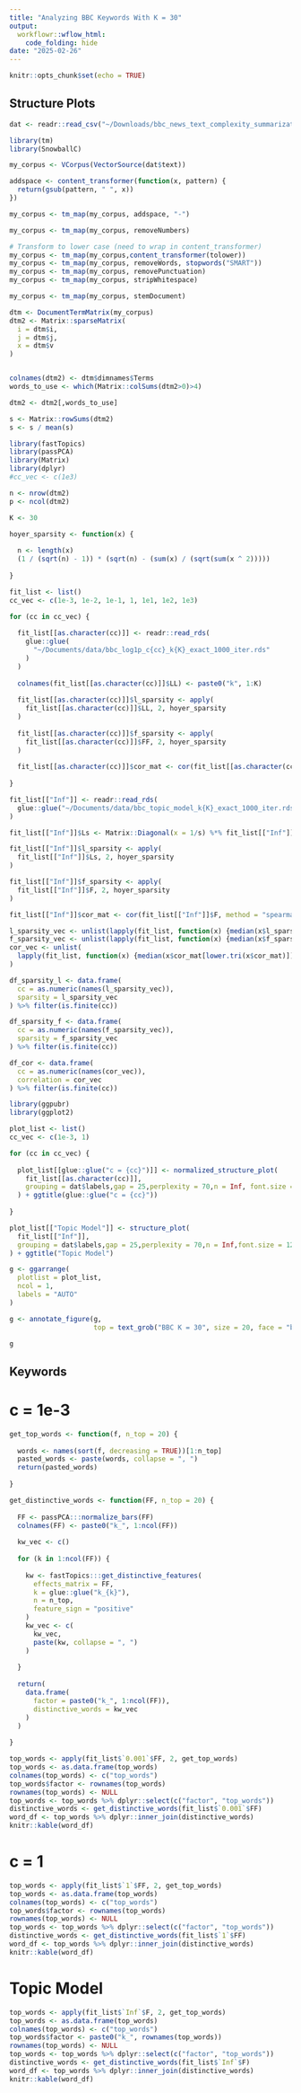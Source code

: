```yaml
---
title: "Analyzing BBC Keywords With K = 30"
output:
  workflowr::wflow_html:
    code_folding: hide
date: "2025-02-26"
---
```


```r
knitr::opts_chunk$set(echo = TRUE)
```

## Structure Plots

```r
dat <- readr::read_csv("~/Downloads/bbc_news_text_complexity_summarization.csv")

library(tm)
library(SnowballC)

my_corpus <- VCorpus(VectorSource(dat$text))

addspace <- content_transformer(function(x, pattern) {
  return(gsub(pattern, " ", x))
})

my_corpus <- tm_map(my_corpus, addspace, "-")

my_corpus <- tm_map(my_corpus, removeNumbers)

# Transform to lower case (need to wrap in content_transformer)
my_corpus <- tm_map(my_corpus,content_transformer(tolower))
my_corpus <- tm_map(my_corpus, removeWords, stopwords("SMART"))
my_corpus <- tm_map(my_corpus, removePunctuation)
my_corpus <- tm_map(my_corpus, stripWhitespace)

my_corpus <- tm_map(my_corpus, stemDocument)

dtm <- DocumentTermMatrix(my_corpus)
dtm2 <- Matrix::sparseMatrix(
  i = dtm$i,
  j = dtm$j,
  x = dtm$v
)


colnames(dtm2) <- dtm$dimnames$Terms
words_to_use <- which(Matrix::colSums(dtm2>0)>4)

dtm2 <- dtm2[,words_to_use]

s <- Matrix::rowSums(dtm2)
s <- s / mean(s)

library(fastTopics)
library(passPCA)
library(Matrix)
library(dplyr)
#cc_vec <- c(1e3)

n <- nrow(dtm2)
p <- ncol(dtm2)

K <- 30

hoyer_sparsity <- function(x) {
  
  n <- length(x)
  (1 / (sqrt(n) - 1)) * (sqrt(n) - (sum(x) / (sqrt(sum(x ^ 2)))))
  
}

fit_list <- list()
cc_vec <- c(1e-3, 1e-2, 1e-1, 1, 1e1, 1e2, 1e3)

for (cc in cc_vec) {
  
  fit_list[[as.character(cc)]] <- readr::read_rds(
    glue::glue(
      "~/Documents/data/bbc_log1p_c{cc}_k{K}_exact_1000_iter.rds"
    )
  )
  
  colnames(fit_list[[as.character(cc)]]$LL) <- paste0("k", 1:K)
  
  fit_list[[as.character(cc)]]$l_sparsity <- apply(
    fit_list[[as.character(cc)]]$LL, 2, hoyer_sparsity
  )
  
  fit_list[[as.character(cc)]]$f_sparsity <- apply(
    fit_list[[as.character(cc)]]$FF, 2, hoyer_sparsity
  )
  
  fit_list[[as.character(cc)]]$cor_mat <- cor(fit_list[[as.character(cc)]]$FF, method = "spearman")
  
}

fit_list[["Inf"]] <- readr::read_rds(
  glue::glue("~/Documents/data/bbc_topic_model_k{K}_exact_1000_iter.rds")
)

fit_list[["Inf"]]$Ls <- Matrix::Diagonal(x = 1/s) %*% fit_list[["Inf"]]$L

fit_list[["Inf"]]$l_sparsity <- apply(
  fit_list[["Inf"]]$Ls, 2, hoyer_sparsity
)

fit_list[["Inf"]]$f_sparsity <- apply(
  fit_list[["Inf"]]$F, 2, hoyer_sparsity
)

fit_list[["Inf"]]$cor_mat <- cor(fit_list[["Inf"]]$F, method = "spearman")

l_sparsity_vec <- unlist(lapply(fit_list, function(x) {median(x$l_sparsity)}))
f_sparsity_vec <- unlist(lapply(fit_list, function(x) {median(x$f_sparsity)}))
cor_vec <- unlist(
  lapply(fit_list, function(x) {median(x$cor_mat[lower.tri(x$cor_mat)])})
)

df_sparsity_l <- data.frame(
  cc = as.numeric(names(l_sparsity_vec)),
  sparsity = l_sparsity_vec
) %>% filter(is.finite(cc))

df_sparsity_f <- data.frame(
  cc = as.numeric(names(f_sparsity_vec)),
  sparsity = f_sparsity_vec
) %>% filter(is.finite(cc))

df_cor <- data.frame(
  cc = as.numeric(names(cor_vec)),
  correlation = cor_vec
) %>% filter(is.finite(cc))

library(ggpubr)
library(ggplot2)
```


```r

plot_list <- list()
cc_vec <- c(1e-3, 1)

for (cc in cc_vec) {
  
  plot_list[[glue::glue("c = {cc}")]] <- normalized_structure_plot(
    fit_list[[as.character(cc)]],
    grouping = dat$labels,gap = 25,perplexity = 70,n = Inf, font.size = 12
  ) + ggtitle(glue::glue("c = {cc}"))
  
}

plot_list[["Topic Model"]] <- structure_plot(
  fit_list[["Inf"]],
  grouping = dat$labels,gap = 25,perplexity = 70,n = Inf,font.size = 12
) + ggtitle("Topic Model")

g <- ggarrange(
  plotlist = plot_list,
  ncol = 1,
  labels = "AUTO"
)

g <- annotate_figure(g,
                     top = text_grob("BBC K = 30", size = 20, face = "bold"))

```

```r
g
```

## Keywords

# c = 1e-3

```r
get_top_words <- function(f, n_top = 20) {
  
  words <- names(sort(f, decreasing = TRUE))[1:n_top]
  pasted_words <- paste(words, collapse = ", ")
  return(pasted_words)
  
}

get_distinctive_words <- function(FF, n_top = 20) {
  
  FF <- passPCA:::normalize_bars(FF)
  colnames(FF) <- paste0("k_", 1:ncol(FF))
  
  kw_vec <- c()
  
  for (k in 1:ncol(FF)) {
    
    kw <- fastTopics:::get_distinctive_features(
      effects_matrix = FF,
      k = glue::glue("k_{k}"),
      n = n_top,
      feature_sign = "positive"
    )
    kw_vec <- c(
      kw_vec, 
      paste(kw, collapse = ", ")
    )
    
  }
  
  return(
    data.frame(
      factor = paste0("k_", 1:ncol(FF)),
      distinctive_words = kw_vec
    )
  )
  
}

top_words <- apply(fit_list$`0.001`$FF, 2, get_top_words)
top_words <- as.data.frame(top_words)
colnames(top_words) <- c("top_words")
top_words$factor <- rownames(top_words)
rownames(top_words) <- NULL
top_words <- top_words %>% dplyr::select(c("factor", "top_words"))
distinctive_words <- get_distinctive_words(fit_list$`0.001`$FF)
word_df <- top_words %>% dplyr::inner_join(distinctive_words)
knitr::kable(word_df)
```

# c = 1

```r
top_words <- apply(fit_list$`1`$FF, 2, get_top_words)
top_words <- as.data.frame(top_words)
colnames(top_words) <- c("top_words")
top_words$factor <- rownames(top_words)
rownames(top_words) <- NULL
top_words <- top_words %>% dplyr::select(c("factor", "top_words"))
distinctive_words <- get_distinctive_words(fit_list$`1`$FF)
word_df <- top_words %>% dplyr::inner_join(distinctive_words)
knitr::kable(word_df)
```

# Topic Model

```r
top_words <- apply(fit_list$`Inf`$F, 2, get_top_words)
top_words <- as.data.frame(top_words)
colnames(top_words) <- c("top_words")
top_words$factor <- paste0("k_", rownames(top_words))
rownames(top_words) <- NULL
top_words <- top_words %>% dplyr::select(c("factor", "top_words"))
distinctive_words <- get_distinctive_words(fit_list$`Inf`$F)
word_df <- top_words %>% dplyr::inner_join(distinctive_words)
knitr::kable(word_df)
```


